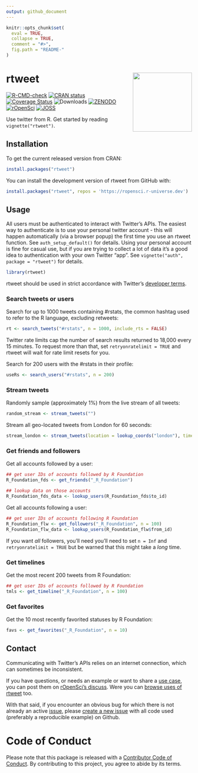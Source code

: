 ```yaml
---
output: github_document
---
```


<!-- README.md is generated from README.Rmd. Please edit that file -->

```r
knitr::opts_chunk$set(
  eval = TRUE,
  collapse = TRUE,
  comment = "#>",
  fig.path = "README-"
)
```

# rtweet <img src="man/figures/logo.png" width="160px" align="right" />

<!-- badges: start -->
[![R-CMD-check](https://github.com/ropensci/rtweet/workflows/R-CMD-check/badge.svg)](https://github.com/ropensci/rtweet/actions)
[![CRAN status](https://www.r-pkg.org/badges/version/rtweet)](https://cran.r-project.org/package=rtweet)
[![Coverage Status](https://codecov.io/gh/ropensci/rtweet/branch/master/graph/badge.svg)](https://app.codecov.io/gh/ropensci/rtweet?branch=master)
![Downloads](https://cranlogs.r-pkg.org/badges/rtweet)
[![ZENODO](https://zenodo.org/badge/64161359.svg)](https://zenodo.org/badge/latestdoi/64161359)
[![rOpenSci](https://badges.ropensci.org/302_status.svg)](https://github.com/ropensci/software-review/issues/302)
[![JOSS](https://joss.theoj.org/papers/10.21105/joss.01829/status.svg)](https://doi.org/10.21105/joss.01829)
<!-- badges: end -->

Use twitter from R. Get started by reading `vignette("rtweet")`.

## Installation

To get the current released version from CRAN:

```r
install.packages("rtweet")
```

You can install the development version of rtweet from GitHub with:

```r
install.packages("rtweet", repos = 'https://ropensci.r-universe.dev')
```


## Usage

All users must be authenticated to interact with Twitter's APIs. The easiest way to authenticate is to use your personal twitter account - this will happen automatically (via a browser popup) the first time you use an rtweet function. See `auth_setup_default()` for details. Using your personal account is fine for casual use, but if you are trying to collect a lot of data it's a good idea to authentication with your own Twitter "app". See `vignette("auth", package = "rtweet")` for details.

```r
library(rtweet)
```

rtweet should be used in strict accordance with Twitter's [developer  terms](https://developer.twitter.com/en/developer-terms/more-on-restricted-use-cases).

### Search tweets or users

Search for up to 1000 tweets containing #rstats, the common hashtag used to refer to the R language, excluding retweets:

```r
rt <- search_tweets("#rstats", n = 1000, include_rts = FALSE)
```

Twitter rate limits cap the number of search results returned to 18,000 every 15 minutes. To request more than that, set `retryonratelimit = TRUE` and rtweet will wait for rate limit
resets for you.

Search for 200 users with the #rstats in their profile:

```r
useRs <- search_users("#rstats", n = 200)
```

### Stream tweets

Randomly sample (approximately 1%) from the live stream of all tweets:

```r
random_stream <- stream_tweets("")
```

Stream all geo-located tweets from London for 60 seconds:

```r
stream_london <- stream_tweets(location = lookup_coords("london"), timeout = 60)
```

### Get friends and followers

Get all accounts followed by a user:

```r
## get user IDs of accounts followed by R Foundation
R_Foundation_fds <- get_friends("_R_Foundation")

## lookup data on those accounts
R_Foundation_fds_data <- lookup_users(R_Foundation_fds$to_id)
```

Get all accounts following a user:

```r
## get user IDs of accounts following R Foundation
R_Foundation_flw <- get_followers("_R_Foundation", n = 100)
R_Foundation_flw_data <- lookup_users(R_Foundation_flw$from_id)
```

If you want *all* followers, you'll need you'll need to set `n = Inf` and `retryonratelimit = TRUE` but be warned that this might take a *long* time.

### Get timelines

Get the most recent 200 tweets from R Foundation:

```r
## get user IDs of accounts followed by R Foundation
tmls <- get_timeline("_R_Foundation", n = 100)
```

### Get favorites

Get the 10 most recently favorited statuses by R Foundation:

```r
favs <- get_favorites("_R_Foundation", n = 10)
```

## Contact

Communicating with Twitter's APIs relies on an internet connection, which can sometimes be inconsistent. 

If you have questions, or needs an example or want to share a [use case](https://ropensci.org/usecases/), you can post them on [rOpenSci's discuss](https://discuss.ropensci.org/). 
Were you can [browse uses of rtweet](https://discuss.ropensci.org/tags/c/usecases/10/rtweet) too.

With that said, if you encounter an obvious bug for which there is not already an active [issue](https://github.com/ropensci/rtweet/issues), please [create a new issue](https://github.com/ropensci/rtweet/issues/new) with all code used (preferably a reproducible example) on Github.


# Code of Conduct

Please note that this package is released with a [Contributor
Code of Conduct](https://ropensci.org/code-of-conduct/). 
By contributing to this project, you agree to abide by its terms.
